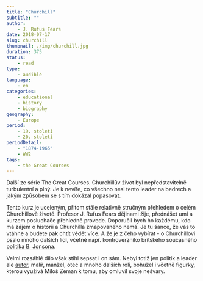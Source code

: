 ```yaml
---
title: "Churchill"
subtitle: ""
author:
    - J. Rufus Fears
date: 2018-07-17
slug: churchill
thumbnail: ./img/churchill.jpg
duration: 375
status:
    - read
type:
    - audible
language:
    - en
categories:
    - educational
    - history
    - biography
geography:
    - Europe
period:
    - 19. století
    - 20. století
periodDetail:
    - "1874-1965"
    - WW2
tags:
    - the Great Courses
---
```


Další ze série The Great Courses. Churchillův život byl nepředstavitelně turbulentní a plný. Je k nevíře, co všechno nesl tento leader na bedrech a jakým způsobem se s tím dokázal popasovat.

Tento kurz je uceleným, přitom stále relativně stručným přehledem o celém Churchillově životě. Profesor J. Rufus Fears dějinami žije, přednášet umí a kurzem posluchače přehledně provede. Doporučil bych ho každému, kdo má zájem o historii a Churchilla zmapovaného nemá. Je tu šance, že vás to vtáhne a budete pak chtít vědět více. A že je z čeho vybírat - o Churchillovi psalo mnoho dalších lidí, včetně např. kontroverzníko britského současného <a href="https://finmag.penize.cz/recenze/315732-vezmi-svuj-doutnik-a-nasleduj-me" target="_blank" rel="noreferrer noopener">politika B. Jonsona</a>.

Velmi rozsáhlé dílo však stihl sepsat i on sám. Nebyl totiž jen politik a leader ale <a href="https://www.goodreads.com/author/show/14033.Winston_S_Churchill?from_search=true" target="_blank" rel="noreferrer noopener">autor</a>, malíř, manžel, otec a mnoho dalších rolí, bohužel i včetně figurky, kterou využívá Miloš Zeman k tomu, aby omluvil svoje nešvary.
